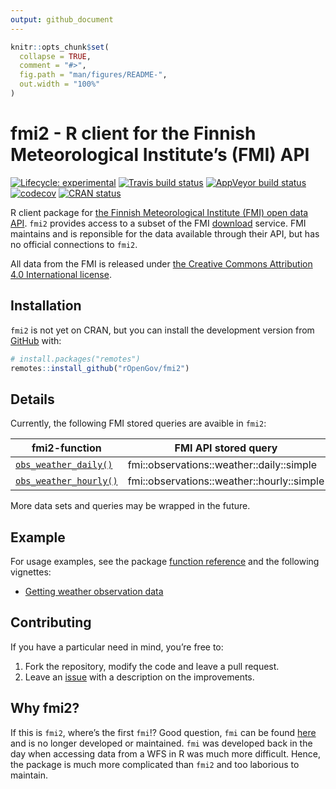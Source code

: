 ```yaml
---
output: github_document
---
```


<!-- README.md is generated from README.Rmd. Please edit that file -->

```r
knitr::opts_chunk$set(
  collapse = TRUE,
  comment = "#>",
  fig.path = "man/figures/README-",
  out.width = "100%"
)
```

# fmi2 - R client for the Finnish Meteorological Institute's (FMI) API

<!-- badges: start -->
[![Lifecycle: experimental](https://img.shields.io/badge/lifecycle-experimental-orange.svg)](https://www.tidyverse.org/lifecycle/#experimental)
[![Travis build status](https://travis-ci.org/rOpenGov/fmi2.svg?branch=master)](https://travis-ci.org/rOpenGov/fmi2)
[![AppVeyor build status](https://ci.appveyor.com/api/projects/status/github/rOpenGov/fmi2?branch=master&svg=true)](https://ci.appveyor.com/project/rOpenGov/fmi2)
[![codecov](https://codecov.io/gh/rOpenGov/fmi2/branch/master/graph/badge.svg)](https://codecov.io/gh/rOpenGov/fmi2)
[![CRAN status](https://www.r-pkg.org/badges/version/fmi2)](https://CRAN.R-project.org/package=fmi2)
<!-- badges: end -->

R client package for [the Finnish Meteorological Institute (FMI) open data API](https://en.ilmatieteenlaitos.fi/open-data-manual). `fmi2` provides access
to a subset of the FMI [download](http://en.ilmatieteenlaitos.fi/open-data-manual-accessing-data) 
service. FMI maintains and is reponsible for the data available through their
API, but has no official connections to `fmi2`. 

All data from the FMI is released under [the Creative Commons Attribution 4.0 
International license](https://creativecommons.org/licenses/by/4.0/).

## Installation

`fmi2` is not yet on CRAN, but you can install the development version 
from [GitHub](https://github.com/rOpenGov/fmi2) with:

```r
# install.packages("remotes")
remotes::install_github("rOpenGov/fmi2")
```

## Details

Currently, the following FMI stored queries are avaible in `fmi2`:

| fmi2-function         | FMI API stored query                                 |
|-----------------------|------------------------------------------------------|
| [`obs_weather_daily()`](https://ropengov.github.io/fmi2/reference/obs_weather_daily.html) | fmi::observations::weather::daily::simple            |
| [`obs_weather_hourly()`](https://ropengov.github.io/fmi2/reference/obs_weather_hourly.html) | fmi::observations::weather::hourly::simple           |

More data sets and queries may be wrapped in the future.

## Example

For usage examples, see the package [function reference](https://ropengov.github.io/fmi2/reference/index.html) and the following vignettes:

- [Getting weather observation data](https://ropengov.github.io/fmi2/articles/weather_observation_data.html)

## Contributing

If you have a particular need in mind, you're free to:

1. Fork the repository, modify the code and leave a pull request.
2. Leave an [issue](https://github.com/rOpenGov/fmi2/issues) with a description
on the improvements.

## Why fmi2?

If this is `fmi2`, where's the first `fmi`!? Good question, `fmi` can be found
[here](https://github.com/rOpenGov/fmi) and is no longer developed or 
maintained. `fmi` was developed back in the day when accessing data from a 
WFS in R was much more difficult. Hence, the package is much more complicated
than `fmi2` and too laborious to maintain.
